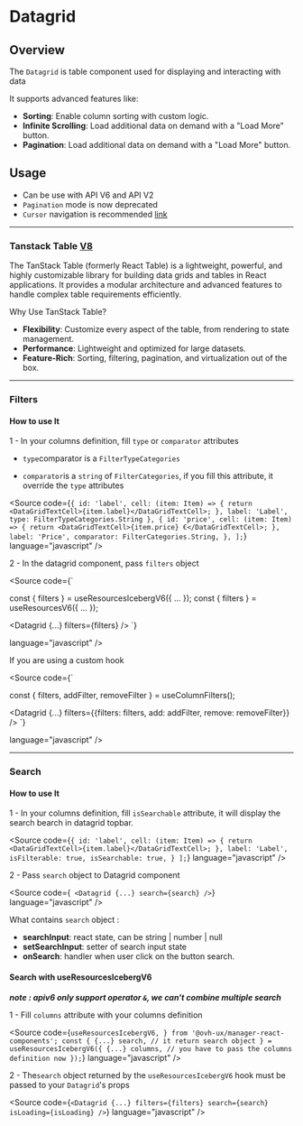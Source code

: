 
<Meta title="Components/Datagrid Cursor/Documentation" />

# Datagrid

## Overview

The `Datagrid` is table component used for displaying and interacting with data

It supports advanced features like:

- **Sorting**: Enable column sorting with custom logic.
- **Infinite Scrolling**: Load additional data on demand with a "Load More" button.
- **Pagination**: Load additional data on demand with a "Load More" button.

## Usage

- Can be use with API V6 and API V2
- `Pagination` mode is now deprecated
- `Cursor` navigation is recommended <a target="_blank" href="https://apiv2.pages.ovhcloud.tools/deep-dive/seamless/pagination/">link</a>

---

### Tanstack Table <a target="_blank" href="https://tanstack.com/table/latest/docs/introduction">V8</a>

The TanStack Table (formerly React Table) is a lightweight, powerful, and highly customizable library for building data grids and tables in React applications. It provides a modular architecture and advanced features to handle complex table requirements efficiently.

Why Use TanStack Table?

- **Flexibility**: Customize every aspect of the table, from rendering to state management.
- **Performance**: Lightweight and optimized for large datasets.
- **Feature-Rich**: Sorting, filtering, pagination, and virtualization out of the box.

---

### Filters

#### How to use It

1 - In your columns definition, fill `type` or `comparator` attributes

- `type`comparator is a `FilterTypeCategories`

- `comparator`is a `string` of `FilterCategories`, if you fill this attribute, it override the `type` attributes

<Source
  code={`
        {
            id: 'label',
            cell: (item: Item) => {
                return <DataGridTextCell>{item.label}</DataGridTextCell>;
            },
            label: 'Label',
            type: FilterTypeCategories.String
        },
        {
            id: 'price',
            cell: (item: Item) => {
                return <DataGridTextCell>{item.price} €</DataGridTextCell>;
            },
            label: 'Price',
            comparator: FilterCategories.String,
        },
    ];
    `}
  language="javascript"
/>

2 - In the datagrid component, pass `filters` object

<Source
  code={`

const { filters } = useResourcesIcebergV6({ ... });
const { filters } = useResourcesV6({ ... });

<Datagrid
    {...}
    filters={filters}
/>
    `}

language="javascript"
/>

If you are using a custom hook

<Source
  code={`

const { filters, addFilter, removeFilter } = useColumnFilters();

<Datagrid
    {...}
    filters={{filters: filters, add: addFilter, remove: removeFilter}}
/>
    `}

language="javascript"
/>

---

### Search

#### How to use It

1 - In your columns definition, fill `isSearchable` attribute, it will display the search bearch in datagrid topbar.

<Source
  code={`
        {
            id: 'label',
            cell: (item: Item) => {
                return <DataGridTextCell>{item.label}</DataGridTextCell>;
            },
            label: 'Label',
            isFilterable: true,
            isSearchable: true,
        }
    ];
    `}
  language="javascript"
/>

2 - Pass `search` object to Datagrid component

<Source
  code={`
<Datagrid
    {...}
    search={search}
/>`}
  language="javascript"
/>

What contains `search` object :

- **searchInput**: react state, can be string | number | null
- **setSearchInput**: setter of search input state
- **onSearch**: handler when user click on the button search.

#### Search with useResourcesIcebergV6

**_note : apiv6 only support operator `&`, we can't combine multiple search_**

1 - Fill `columns` attribute with your columns definition

<Source
  code={`
  useResourcesIcebergV6,
} from '@ovh-ux/manager-react-components';
  const {
    {...}
    search, // it return search object
  } = useResourcesIcebergV6({
    {...}
    columns, // you have to pass the columns definition now
  });
    `}
  language="javascript"
/>

2 - The`search` object returned by the `useResourcesIcebergV6` hook must be passed to your `Datagrid`'s props

<Source
  code={`
<Datagrid
    {...}
    filters={filters}
    search={search}
    isLoading={isLoading}
/>
    `}
  language="javascript"
/>
